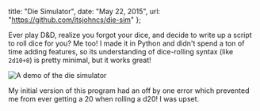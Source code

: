   title: "Die Simulator",
  date: "May 22, 2015",
  url: "https://github.com/itsjohncs/die-sim"
};

Ever play D&D, realize you forgot your dice, and decide to write up a script to roll dice for you? Me too! I made it in Python and didn't spend a ton of time adding features, so its understanding of dice-rolling syntax (like `2d10+8`) is pretty minimal, but it works great!

<img
  src="https://raw.githubusercontent.com/itsjohncs/die-sim/master/demo.gif"
  alt="A demo of the die simulator"
  width={500}
  height={300}
/>

My initial version of this program had an off by one error which prevented me from ever getting a 20 when rolling a d20! I was upset.
